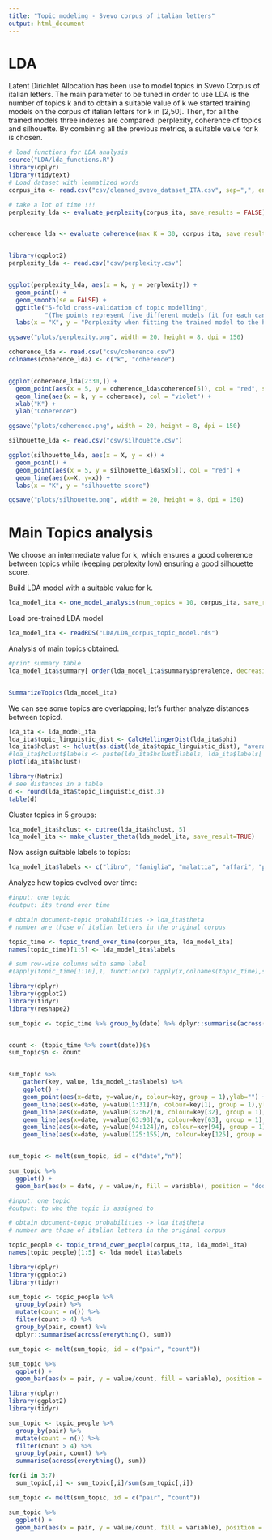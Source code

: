 ```yaml
---
title: "Topic modeling - Svevo corpus of italian letters"
output: html_document
---
```


# LDA 

Latent Dirichlet Allocation has been use to model topics in Svevo Corpus of italian letters.
The main parameter to be tuned in order to use LDA is the number of topics k and to obtain a suitable 
value of k we started training models on the corpus of italian letters for k in [2,50]. 
Then, for all the trained models three indexes are compared: perplexity, coherence of topics and silhouette.
By combining all the previous metrics, a suitable value for k is chosen.

  
```r
# load functions for LDA analysis
source("LDA/lda_functions.R")
library(dplyr)
library(tidytext)
# Load dataset with lemmatized words
corpus_ita <- read.csv("csv/cleaned_svevo_dataset_ITA.csv", sep=",", encoding = "UTF-8")


```

```r
# take a lot of time !!!
perplexity_lda <- evaluate_perplexity(corpus_ita, save_results = FALSE)


coherence_lda <- evaluate_coherence(max_K = 30, corpus_ita, save_results = FALSE)



```

```r
library(ggplot2)
perplexity_lda <- read.csv("csv/perplexity.csv")


ggplot(perplexity_lda, aes(x = k, y = perplexity)) +
  geom_point() +
  geom_smooth(se = FALSE) +
  ggtitle("5-fold cross-validation of topic modelling",
          "(The points represent five different models fit for each candidate number of topics)") +
  labs(x = "K", y = "Perplexity when fitting the trained model to the hold-out set")

ggsave("plots/perplexity.png", width = 20, height = 8, dpi = 150)

coherence_lda <- read.csv("csv/coherence.csv")
colnames(coherence_lda) <- c("k", "coherence")


ggplot(coherence_lda[2:30,]) +
  geom_point(aes(x = 5, y = coherence_lda$coherence[5]), col = "red", size = 3) +
  geom_line(aes(x = k, y = coherence), col = "violet") + 
  xlab("K") + 
  ylab("Coherence")

ggsave("plots/coherence.png", width = 20, height = 8, dpi = 150)

```

```r
silhouette_lda <- read.csv("csv/silhouette.csv")

ggplot(silhouette_lda, aes(x = X, y = x)) +
  geom_point() +
  geom_point(aes(x = 5, y = silhouette_lda$x[5]), col = "red") +
  geom_line(aes(x=X, y=x)) +
  labs(x = "K", y = "silhouette score")

ggsave("plots/silhouette.png", width = 20, height = 8, dpi = 150)
```




# Main Topics analysis

We choose an intermediate value for k, which ensures a good coherence between topics
while (keeping perplexity low) ensuring a good silhouette score.

Build LDA model with a suitable value for k.
```r

lda_model_ita <- one_model_analysis(num_topics = 10, corpus_ita, save_results = TRUE)

```

Load pre-trained LDA model

```r
lda_model_ita <- readRDS("LDA/LDA_corpus_topic_model.rds")
```

Analysis of main topics obtained.
```r
#print summary table
lda_model_ita$summary[ order(lda_model_ita$summary$prevalence, decreasing = TRUE) , ]


SummarizeTopics(lda_model_ita)

```

We can see some topics are overlapping; let's further analyze distances between topicd.


```r
lda_ita <- lda_model_ita
lda_ita$topic_linguistic_dist <- CalcHellingerDist(lda_ita$phi)
lda_ita$hclust <- hclust(as.dist(lda_ita$topic_linguistic_dist), "average")
#lda_ita$hclust$labels <- paste(lda_ita$hclust$labels, lda_ita$labels[ , 1])
plot(lda_ita$hclust)

```

```r
library(Matrix)
# see distances in a table
d <- round(lda_ita$topic_linguistic_dist,3)
table(d)

```
Cluster topics in 5 groups:
```r
lda_model_ita$hclust <- cutree(lda_ita$hclust, 5)
lda_model_ita <- make_cluster_theta(lda_model_ita, save_result=TRUE)
```

Now assign suitable labels to topics:

```r


lda_model_ita$labels <- c("libro", "famiglia", "malattia", "affari", "pensieri")


```

Analyze how topics evolved over time:

```r
#input: one topic
#output: its trend over time

# obtain document-topic probabilities -> lda_ita$theta
# number are those of italian letters in the original corpus

topic_time <- topic_trend_over_time(corpus_ita, lda_model_ita)
names(topic_time)[1:5] <- lda_model_ita$labels

# sum row-wise columns with same label
#(apply(topic_time[1:10],1, function(x) tapply(x,colnames(topic_time),sum)))

```

```r
library(dplyr)
library(ggplot2)
library(tidyr)
library(reshape2)

sum_topic <- topic_time %>% group_by(date) %>% dplyr::summarise(across(everything(), sum)) 


count <- (topic_time %>% count(date))$n
sum_topic$n <- count


sum_topic %>%
    gather(key, value, lda_model_ita$labels) %>%
    ggplot() +
    geom_point(aes(x=date, y=value/n, colour=key, group = 1),ylab="") +
    geom_line(aes(x=date, y=value[1:31]/n, colour=key[1], group = 1),ylab="")+
    geom_line(aes(x=date, y=value[32:62]/n, colour=key[32], group = 1),ylab="")+
    geom_line(aes(x=date, y=value[63:93]/n, colour=key[63], group = 1),ylab="")+
    geom_line(aes(x=date, y=value[94:124]/n, colour=key[94], group = 1),ylab="")+
    geom_line(aes(x=date, y=value[125:155]/n, colour=key[125], group = 1),ylab="")


sum_topic <- melt(sum_topic, id = c("date","n"))

sum_topic %>%
  ggplot() + 
  geom_bar(aes(x = date, y = value/n, fill = variable), position = "dodge", stat = "identity")
```

```r
#input: one topic
#output: to who the topic is assigned to

# obtain document-topic probabilities -> lda_ita$theta
# number are those of italian letters in the original corpus

topic_people <- topic_trend_over_people(corpus_ita, lda_model_ita)
names(topic_people)[1:5] <- lda_model_ita$labels

```

```r
library(dplyr)
library(ggplot2)
library(tidyr)

sum_topic <- topic_people %>%
  group_by(pair) %>%
  mutate(count = n()) %>%
  filter(count > 4) %>%
  group_by(pair, count) %>%
  dplyr::summarise(across(everything(), sum)) 

sum_topic <- melt(sum_topic, id = c("pair", "count"))

sum_topic %>%
  ggplot() + 
  geom_bar(aes(x = pair, y = value/count, fill = variable), position = "dodge", stat = "identity")

```

```r

library(dplyr)
library(ggplot2)
library(tidyr)

sum_topic <- topic_people %>%
  group_by(pair) %>%
  mutate(count = n()) %>%
  filter(count > 4) %>%
  group_by(pair, count) %>%
  summarise(across(everything(), sum)) 

for(i in 3:7)
  sum_topic[,i] <- sum_topic[,i]/sum(sum_topic[,i])

sum_topic <- melt(sum_topic, id = c("pair", "count"))

sum_topic %>%
  ggplot() + 
  geom_bar(aes(x = pair, y = value/count, fill = variable), position = "dodge", stat = "identity")

```
